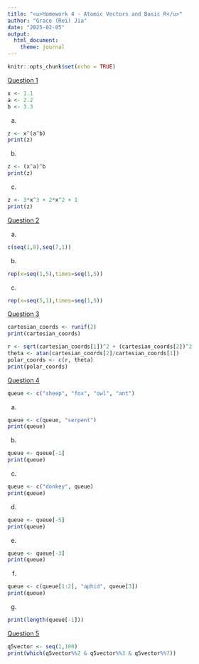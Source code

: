 ```yaml
---
title: "<u>Homework 4 - Atomic Vectors and Basic R</u>"
author: "Grace (Rei) Jia"
date: "2025-02-05"
output: 
  html_document:
    theme: journal
---
```


```r
knitr::opts_chunk$set(echo = TRUE)
```

<u>Question 1</u>
```r
x <- 1.1
a <- 2.2
b <- 3.3
```
a)
```r
z <- x^(a^b)
print(z)
```

b)
```r
z <- (x^a)^b
print(z)
```

c)
```r
z <- 3*x^3 + 2*x^2 + 1
print(z)

```

<u>Question 2</u>

a)
```r
c(seq(1,8),seq(7,1))
```

b)
```r
rep(x=seq(1,5),times=seq(1,5))
```

c)
```r
rep(x=seq(5,1),times=seq(1,5))
```

<u>Question 3</u>
```r
cartesian_coords <- runif(2)
print(cartesian_coords)
```
```r
r <- sqrt(cartesian_coords[1])^2 + (cartesian_coords[2])^2
theta <- atan(cartesian_coords[2]/cartesian_coords[1])
polar_coords <- c(r, theta)
print(polar_coords)
```

<u>Question 4</u>
```r
queue <- c("sheep", "fox", "owl", "ant")
```

a)
```r
queue <- c(queue, "serpent")
print(queue)
```

b)
```r
queue <- queue[-1]
print(queue)
```

c)
```r
queue <- c("donkey", queue)
print(queue)
```

d)
```r
queue <- queue[-5]
print(queue)
```

e)
```r
queue <- queue[-3]
print(queue)
```

f)
```r
queue <- c(queue[1:2], "aphid", queue[3])
print(queue)
```
g)
```r
print(length(queue[-1]))
```

<u>Question 5</u>
```r
q5vector <- seq(1,100)
print(which(q5vector%%2 & q5vector%%3 & q5vector%%7))
```
